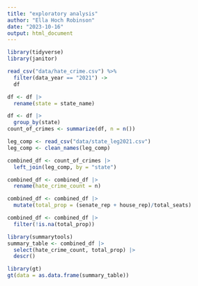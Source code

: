 ```yaml
---
title: "exploratory analysis"
author: "Ella Hoch Robinson"
date: "2023-10-16"
output: html_document
---
```

```r
library(tidyverse)
library(janitor)

read_csv("data/hate_crime.csv") %>%
  filter(data_year == "2021") ->
  df

df <- df |> 
  rename(state = state_name)

df <- df |> 
  group_by(state)
count_of_crimes <- summarize(df, n = n())

leg_comp <- read_csv("data/state_leg2021.csv")
leg_comp <- clean_names(leg_comp)

combined_df <- count_of_crimes |> 
  left_join(leg_comp, by = "state")

combined_df <- combined_df |> 
  rename(hate_crime_count = n)

combined_df <- combined_df |> 
  mutate(total_prop = (senate_rep + house_rep)/total_seats)

combined_df <- combined_df |> 
  filter(!is.na(total_prop))
```
```r
library(summarytools)
summary_table <- combined_df |> 
  select(hate_crime_count, total_prop) |> 
  descr()
```


```r
library(gt)
gt(data = as.data.frame(summary_table))
```

